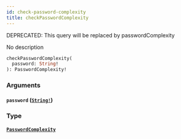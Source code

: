 ```yaml
---
id: check-password-complexity
title: checkPasswordComplexity
---
```


<span class="badge badge--warning">DEPRECATED: This query will be replaced by passwordComplexity</span>

No description

```graphql
checkPasswordComplexity(
  password: String!
): PasswordComplexity!

```

### Arguments

#### `password` ([`String!`](/docs/graphql/scalars/string))

### Type

#### [`PasswordComplexity`](/docs/graphql/objects/password-complexity)
